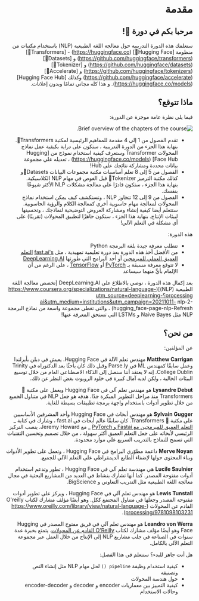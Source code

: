 
<div dir="rtl" style="direction:rtl;text-align:right;">

# مقدمة

## مرحبا بكم في دورة 🤗!

<Youtube id="00GKzGyWFEs" />

ستعلمك هذه الدورة التدريبية حول معالجة اللغة الطبيعية (NLP) باستخدام مكتبات من منظومة [Hugging Face🤗] (https://huggingface.co) - [Transformers🤗] (https://github.com/huggingface/transformers) و [Datasets🤗] (https://github.com/huggingface/datasets) و [Tokenizer🤗] (https://github.com/huggingface/tokenizers) و [Accelerate🤗] (https://github.com/huggingface/accelerate) وكذلك [Hugging Face Hub] (https://huggingface.co/models). و هذا كله مجاني تمامًا وبدون إعلانات.


## ماذا تتوقع؟

فيما يلي نظرة عامة موجزة عن الدورة:

<div class="flex justify-center">
<img class="block dark:hidden" src="https://huggingface.co/datasets/huggingface-course/documentation-images/resolve/main/en/chapter1/summary.svg" alt="Brief overview of the chapters of the course.">

- تقدم الفصول من 1 إلى 4 مقدمة للمفاهيم الرئيسية لمكتبة Transformers🤗. بنهاية هذا الجزء من الدورة التدريبية ، ستكون على دراية بكيفية عمل نماذج المحولات Transformer وستعرف كيفية استخدام نموذج من [Hugging Face Hub] (https://huggingface.co/models) ، تعديله علي مجموعة بيانات محددة ومشاركة نتائجك على Hub!
- الفصول من 5 إلى 8 تعلم أساسيات مكتبة مجموعات البيانات Datasets🤗و كذلك مكتبة الترميز Tokenizer🤗 قبل الغوص في مهام NLP الكلاسيكية. بنهاية هذا الجزء ، ستكون قادرًا على معالجة مشكلات NLP الأكثر شيوعًا بنفسك.
- الفصول من 9 إلى 12 تتجاوز NLP ، وتستكشف كيف يمكن استخدام نماذج المحولات لمعالجة مهام حاسوبية أخري كمعالجة الكلام  والرؤية الحاسوبية. ستتعلم أيضا كيفية إنشاء ومشاركة العروض التوضيحية لنماذجك ، وتحسينها لبيئات الإنتاج. بنهاية هذا الجزء ، ستكون جاهزًا لتطبيق المحولات (تقريبًا) على أي مشكلة في التعلم الآلي!

هذه الدورة:

* تتطلب معرفة جيدة بلغة البرمجة Python
* من الأفضل أخذ هذه الدورة بعد دورة تعليمية تمهيدية ، مثل [fast.ai's](https://www.fast.ai) [التعلم العميق العملي للمبرمجين](https://course.fast.ai) أو أحد البرامج التي طورتها [DeepLearning.AI](https://www.deeplearning.ai)
* لا تتوقع معرفة مسبقة بـ [PyTorch](https://pytorch.org) أو [TensorFlow](https://www.tensorflow.org) ، على الرغم من أن الإلمام بأيٍّ منهما سيساعد

بعد إكمال هذه الدورة ، نوصي بالاطلاع على DeepLearning.AI [تخصص معالجة اللغة الطبيعية (NLP)](https://www.coursera.org/specializations/natural-language-processing؟utm_source=deeplearning-ai&utm_medium=institutions&utm_campaign=20211011- nlp-2-hugging_face-page-nlp-Refresh) ، والتي تغطي مجموعة واسعة من نماذج البرمجة NLP مثل Naive Bayes و LSTMs التي تستحق المعرفة عنها!


## من نحن؟

عن المؤلفين:

<div dir="auto" align="right">

&#x202b;**Matthew Carrigan** مهندس تعلم الآلة في Hugging Face. يعيش في دبلن بأيرلندا وعمل سابقًا كمهندس ML في Parse.ly وقبل ذلك كان باحثًا بعد الدكتوراه في Trinity College Dublin. إنه لا يعتقد أننا سنصل إلى الذكاء الاصطناعي العام من خلال توسيع البيئات الحالية ، ولكن لديه آمال كبيرة في خلود الروبوت بغض النظر عن ذلك.

</div>

<div dir="auto" align="right">

&#x202b;**Lysandre Debut** هو مهندس تعلم آلي في Hugging Face ويعمل على مكتبة 🤗 Transformers منذ مراحل التطوير المبكرة جدًا. هدفه هو جعل NLP في متناول الجميع من خلال تطوير أدوات باستخدام واجهة برمجة تطبيقات بسيطة للغاية.

</div>

<div dir="auto" align="right">

&#x202b;**Sylvain Gugger** هو مهندس أبحاث في Hugging Face وأحد المشرفين الأساسيين على مكتبة 🤗 Transformers. كان سابقًا عالم أبحاث في fast.ai ، وشارك في كتابة _ [التعلم العميق للمبرمجين مع Fastai و PyTorch](https://learning.oreilly.com/library/view/deep-learning-for/9781492045519) _ مع Jeremy Howard. ينصب التركيز الرئيسي لأبحاثه على جعل التعلم العميق أكثر سهولة ، من خلال تصميم وتحسين التقنيات التي تسمح للنماذج بالتدريب السريع على موارد محدودة.

</div>

<div dir="auto" align="right">

&#x202b;**Merve Noyan** داعمة مطوّري البرامج في Hugging Face ، وتعمل على تطوير الأدوات وبناء المحتوى حولها لإضفاء الطابع الديمقراطي على التعلم الآلي للجميع.

</div>

<div dir="auto" align="right">

&#x202b;**Lucile Saulnier** هي مهندسة تعلم آلي في Hugging Face ، تطور وتدعم استخدام أدوات مفتوحة المصدر. كما أنها تشارك بنشاط في العديد من المشاريع البحثية في مجال معالجة اللغة الطبيعية مثل التدريب التعاوني و BigScience.

</div>

<div dir="auto" align="right">

&#x202b;**Lewis Tunstall** هو مهندس تعلم آلي في Hugging Face ، ويركز على تطوير أدوات مفتوحة المصدر وجعلها في متناول المجتمع ككل. وهو أيضًا مؤلف مشارك لكتاب O'reilly القادم عن المحولات (https://www.oreilly.com/library/view/natural-language-processing/9781098103231).

</div>

<div dir="auto" align="right">

&#x202b;**Leandro von Werra** هو مهندس تعلم آلي في فريق مفتوح المصدر في Hugging Face وهو أيضًا مؤلف مشارك لكتاب [O'Reilly القادم عن المحولات](https://www.oreilly.com/library/view/natural-language-processing/9781098103231). يتمتع بخبرة عدة سنوات في الصناعة في جلب مشاريع NLP إلى الإنتاج من خلال العمل عبر مجموعة التعلم الآلي بالكامل.

</div>

هل أنت جاهز للبدء؟ ستتعلم في هذا الفصل:
* كيفية استخدام وظيفة `pipeline ()` لحل مهام NLP مثل إنشاء النص وتصنيفه
* حول هندسة المحولات
* كيفية التمييز بين معماريات encoder  و decoder و encoder-decoder وحالات الاستخدام

</div>
